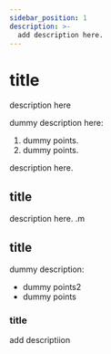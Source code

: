 ```yaml
---
sidebar_position: 1
description: >-
  add description here.
---
```


# title 

description here 


dummy description here:

1. dummy points.  
2. dummy points.

description here.

## title

description here.
.m 
## title

dummy description:

- dummy points2
- dummy points

### title

add descriptiion



<head>
  <title>add description</title>
  <meta name="description" content="add description here"/>
</head>
